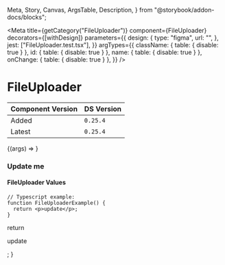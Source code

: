   Meta,
  Story,
  Canvas,
  ArgsTable,
  Description,
} from "@storybook/addon-docs/blocks";


<Meta
  title={getCategory("FileUploader")}
  component={FileUploader}
  decorators={[withDesign]}
  parameters={{
    design: {
      type: "figma",
      url: "",
    },
    jest: ["FileUploader.test.tsx"],
  }}
  argTypes={{
    className: { table: { disable: true } },
    id: { table: { disable: true } },
    name: { table: { disable: true } },
    onChange: { table: { disable: true } },
  }}
/>

# FileUploader

| Component Version | DS Version |
| ----------------- | ---------- |
| Added             | `0.25.4`   |
| Latest            | `0.25.4`   |

<Description of={FileUploader} />

<Canvas withToolbar>
  <Story
    name="Basic with Props"
    args={{
      helperText: "Pass in a value from the min 0 to the max 100 values.",
      invalidText: "Oh no this is an error :(",
      isDisabled: false,
      isInvalid: false,
      isRequired: false,
      labelText: "FileUploader label",
      maxFileSize: 1,
      multiple: true,
      optReqFlag: false,
      showHelperInvalidText: true,
      showLabel: true,
    }}
  >
    {(args) => <FileUploader {...args} />}
  </Story>
</Canvas>

<ArgsTable story="Basic with Props" />

### Update me

<Canvas>
  <DSProvider>
    <FileUploader />
  </DSProvider>
</Canvas>

#### FileUploader Values

```tsx
// Typescript example:
function FileUploaderExample() {
  return <p>update</p>;
}
```

  return <p>update</p>;
}

<Canvas>
  <DSProvider>
    <FileUploaderExample />
  </DSProvider>
</Canvas>
